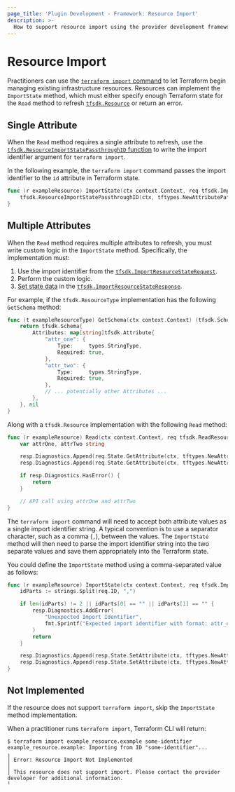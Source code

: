 ```yaml
---
page_title: 'Plugin Development - Framework: Resource Import'
description: >-
  How to support resource import using the provider development framework.
---
```


# Resource Import

Practitioners can use the  [`terraform import` command](/cli/commands/import) to let Terraform begin managing existing infrastructure resources. Resources can implement the `ImportState` method, which must either specify enough Terraform state for the `Read` method to refresh [`tfsdk.Resource`](https://pkg.go.dev/github.com/hashicorp/terraform-plugin-framework/tfsdk#Resource) or return an error.

## Single Attribute

When the `Read` method requires a single attribute to refresh, use the [`tfsdk.ResourceImportStatePassthroughID` function](https://pkg.go.dev/github.com/hashicorp/terraform-plugin-framework/tfsdk#ResourceImportStatePassthroughID) to write the import identifier argument for `terraform import`.

In the following example, the `terraform import` command passes the import identifier to the `id` attribute in Terraform state.

```go
func (r exampleResource) ImportState(ctx context.Context, req tfsdk.ImportResourceStateRequest, resp *tfsdk.ImportResourceStateResponse) {
    tfsdk.ResourceImportStatePassthroughID(ctx, tftypes.NewAttributePath().WithAttributeName("id"), req, resp)
}
```

## Multiple Attributes

When the `Read` method requires multiple attributes to refresh, you must write custom logic in the `ImportState` method. Specifically, the implementation must:

1. Use the import identifier from the [`tfsdk.ImportResourceStateRequest`](https://pkg.go.dev/github.com/hashicorp/terraform-plugin-framework/tfsdk#ImportResourceStateRequest). 
1. Perform the custom logic.
1. [Set state data](/terraform/plugin/framework/writing-state) in the [`tfsdk.ImportResourceStateResponse`](https://pkg.go.dev/github.com/hashicorp/terraform-plugin-framework/tfsdk#ImportResourceStateResponse).

For example, if the `tfsdk.ResourceType` implementation has the following `GetSchema` method:

```go
func (t exampleResourceType) GetSchema(ctx context.Context) (tfsdk.Schema, diag.Diagnostics) {
    return tfsdk.Schema{
        Attributes: map[string]tfsdk.Attribute{
            "attr_one": {
                Type:     types.StringType,
                Required: true,
            },
            "attr_two": {
                Type:     types.StringType,
                Required: true,
            },
            // ... potentially other Attributes ...
        },
    }, nil
}
```

Along with a `tfsdk.Resource` implementation with the following `Read` method:

```go
func (r exampleResource) Read(ctx context.Context, req tfsdk.ReadResourceRequest, resp *tfsdk.ReadResourceResponse) {
    var attrOne, attrTwo string

    resp.Diagnostics.Append(req.State.GetAttribute(ctx, tftypes.NewAttributePath().WithAttributeName("attr_one"), &attrOne)...)
    resp.Diagnostics.Append(req.State.GetAttribute(ctx, tftypes.NewAttributePath().WithAttributeName("attr_two"), &attrTwo)...)

    if resp.Diagnostics.HasError() {
        return
    }

    // API call using attrOne and attrTwo
}
```

The `terraform import` command will need to accept both attribute values as a single import identifier string. A typical convention is to use a separator character, such as a comma (`,`), between the values. The `ImportState` method will then need to parse the import identifier string into the two separate values and save them appropriately into the Terraform state.

You could define the `ImportState` method using a comma-separated value as follows:

```go
func (r exampleResource) ImportState(ctx context.Context, req tfsdk.ImportResourceStateRequest, resp *tfsdk.ImportResourceStateResponse) {
    idParts := strings.Split(req.ID, ",")

    if len(idParts) != 2 || idParts[0] == "" || idParts[1] == "" {
        resp.Diagnostics.AddError(
            "Unexpected Import Identifier",
            fmt.Sprintf("Expected import identifier with format: attr_one,attr_two. Got: %q", req.ID),
        )
        return
    }

    resp.Diagnostics.Append(resp.State.SetAttribute(ctx, tftypes.NewAttributePath().WithAttributeName("attr_one"), idParts[0])...)
    resp.Diagnostics.Append(resp.State.SetAttribute(ctx, tftypes.NewAttributePath().WithAttributeName("attr_two"), idParts[1])...)
}
```

## Not Implemented

If the resource does not support `terraform import`, skip the `ImportState` method implementation.

When a practitioner runs `terraform import`, Terraform CLI will return:

```console
$ terraform import example_resource.example some-identifier
example_resource.example: Importing from ID "some-identifier"...
╷
│ Error: Resource Import Not Implemented
│ 
│ This resource does not support import. Please contact the provider developer for additional information.
╵
```
